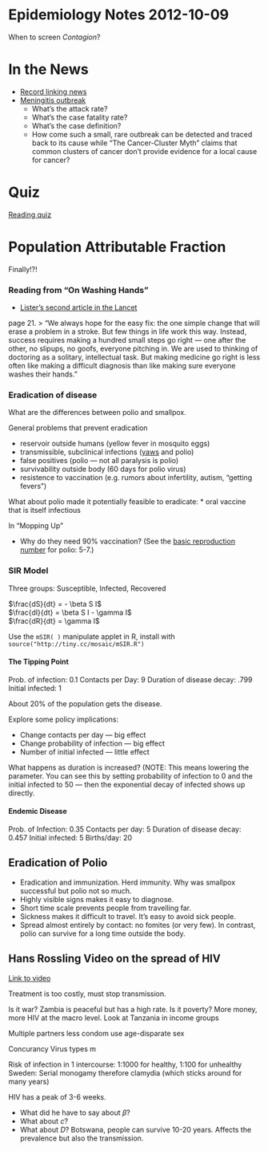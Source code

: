 Epidemiology Notes 2012-10-09
=====================

When to screen *Contagion*?

In the News
=============
* [Record linking news](http://www.nytimes.com/2012/10/09/us/social-security-death-record-limits-hinder-researchers.html?hp)
* [Meningitis outbreak](http://www.nytimes.com/2012/10/09/health/cdc-says-thousands-exposed-to-steroid-linked-to-meningitis.html)
    * What's the attack rate?
    * What's the case fatality rate?
    * What's the case definition?
    * How come such a small, rare outbreak can be detected and traced back to its cause while "The Cancer-Cluster Myth" claims that common clusters of cancer don't provide evidence for a local cause for cancer?

Quiz
=============
[Reading quiz](Activities/quiz-2012-10-09.pdf)

Population Attributable Fraction
=============
Finally!?!

### Reading from "On Washing Hands"

* [Lister's second article in the Lancet](http://www.bartleby.com/38/6/1.html)

page 21. 
> "We always hope for the easy fix: the one simple change that will erase a problem in a stroke.  But few things in life work this way.  Instead, success requires making a hundred small steps go right --- one after the other, no slipups, no goofs, everyone pitching in.  We are used to thinking of doctoring as a solitary, intellectual task.  But making medicine go right is less often like making a difficult diagnosis than like making sure everyone washes their hands."

### Eradication of disease

What are the differences between polio and smallpox.

General problems that prevent eradication

* reservoir outside humans (yellow fever in mosquito eggs)
* transmissible, subclinical infections ([yaws](http://en.wikipedia.org/wiki/Yaws) and polio)
* false positives (polio --- not all paralysis is polio)
* survivability outside body (60 days for polio virus)
* resistence to vaccination (e.g. rumors about infertility, autism, "getting fevers")

What about polio made it potentially feasible to eradicate:
* oral vaccine that is itself infectious

In "Mopping Up"

* Why do they need 90% vaccination?  (See the [basic reproduction number](http://en.wikipedia.org/wiki/Basic_reproduction_number) for polio: 5-7.)

### SIR Model

Three groups: Susceptible, Infected, Recovered

$\frac{dS}{dt} = - \beta S I$
<br />
$\frac{dI}{dt} = \beta S I - \gamma I$
<br />
$\frac{dR}{dt} = \gamma I$

Use the `mSIR( )` manipulate applet in R, install with `source("http://tiny.cc/mosaic/mSIR.R")`

#### The Tipping Point

Prob. of infection: 0.1
Contacts per Day: 9
Duration of disease decay: .799
Initial infected: 1

About 20% of the population gets the disease.

Explore some policy implications:

* Change contacts per day --- big effect
* Change probability of infection --- big effect
* Number of initial infected --- little effect

What happens as duration is increased?  (NOTE: This means lowering the parameter.  You can see this by setting probability of infection to 0 and the initial infected to 50 --- then the exponential decay of infected shows up directly. 

#### Endemic Disease

Prob. of Infection: 0.35
Contacts per day: 5
Duration of disease decay: 0.457
Initial infected: 5
Births/day: 20


Eradication of Polio
----------------

* Eradication and immunization.  Herd immunity.  Why was smallpox successful but polio not so much.
* Highly visible signs makes it easy to diagnose.
* Short time scale prevents people from travelling far.
* Sickness makes it difficult to travel.  It's easy to avoid sick people.
* Spread almost entirely by contact: no fomites (or very few).  In contrast, polio can survive for a long time outside the body.



Hans Rossling Video on the spread of HIV
----------------
[Link to video](http://www.ted.com/talks/hans_rosling_the_truth_about_hiv.html)

Treatment is too costly, must stop transmission.

Is it war?  Zambia is peaceful but has a high rate.
Is it poverty? More money, more HIV at the macro level.  Look at Tanzania in income groups

Multiple partners
less condom use
age-disparate sex

Concurancy
Virus types m

Risk of infection in 1 intercourse: 1:1000 for healthy, 1:100 for unhealthy
Sweden: Serial monogamy therefore clamydia (which sticks around for many years)

HIV has a peak of 3-6 weeks.



* What did he have to say about $\beta$?
* What about $c$?
* What about $D$?  Botswana, people can survive 10-20 years.  Affects the prevalence but also the transmission.